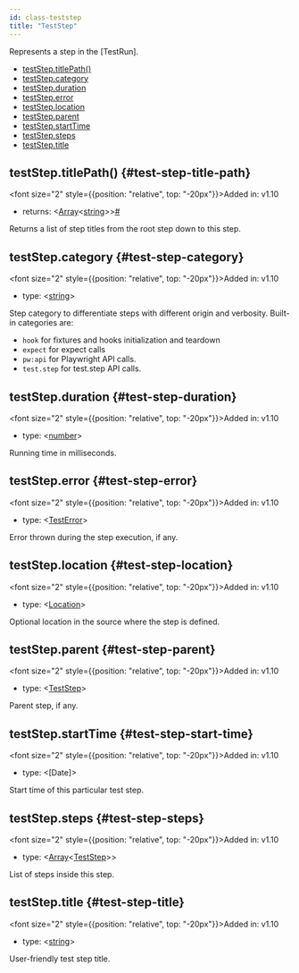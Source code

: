 ```yaml
---
id: class-teststep
title: "TestStep"
---
```


Represents a step in the [TestRun].


- [testStep.titlePath()](./api/class-teststep.mdx#test-step-title-path)
- [testStep.category](./api/class-teststep.mdx#test-step-category)
- [testStep.duration](./api/class-teststep.mdx#test-step-duration)
- [testStep.error](./api/class-teststep.mdx#test-step-error)
- [testStep.location](./api/class-teststep.mdx#test-step-location)
- [testStep.parent](./api/class-teststep.mdx#test-step-parent)
- [testStep.startTime](./api/class-teststep.mdx#test-step-start-time)
- [testStep.steps](./api/class-teststep.mdx#test-step-steps)
- [testStep.title](./api/class-teststep.mdx#test-step-title)

## testStep.titlePath() {#test-step-title-path}

<font size="2" style={{position: "relative", top: "-20px"}}>Added in: v1.10</font>

- returns:<a aria-hidden="true" tabindex="-1" class="list-anchor-link" id="test-step-title-path-return"/> &#60;[Array]<[string]>&#62;<a href="#test-step-title-path-return" class="list-anchor">#</a>

Returns a list of step titles from the root step down to this step.

## testStep.category {#test-step-category}

<font size="2" style={{position: "relative", top: "-20px"}}>Added in: v1.10</font>

- type: &#60;[string]&#62;

Step category to differentiate steps with different origin and verbosity. Built-in categories are:
* `hook` for fixtures and hooks initialization and teardown
* `expect` for expect calls
* `pw:api` for Playwright API calls.
* `test.step` for test.step API calls.

## testStep.duration {#test-step-duration}

<font size="2" style={{position: "relative", top: "-20px"}}>Added in: v1.10</font>

- type: &#60;[number]&#62;

Running time in milliseconds.

## testStep.error {#test-step-error}

<font size="2" style={{position: "relative", top: "-20px"}}>Added in: v1.10</font>

- type: &#60;[TestError]&#62;

Error thrown during the step execution, if any.

## testStep.location {#test-step-location}

<font size="2" style={{position: "relative", top: "-20px"}}>Added in: v1.10</font>

- type: &#60;[Location]&#62;

Optional location in the source where the step is defined.

## testStep.parent {#test-step-parent}

<font size="2" style={{position: "relative", top: "-20px"}}>Added in: v1.10</font>

- type: &#60;[TestStep]&#62;

Parent step, if any.

## testStep.startTime {#test-step-start-time}

<font size="2" style={{position: "relative", top: "-20px"}}>Added in: v1.10</font>

- type: &#60;[Date]&#62;

Start time of this particular test step.

## testStep.steps {#test-step-steps}

<font size="2" style={{position: "relative", top: "-20px"}}>Added in: v1.10</font>

- type: &#60;[Array]<[TestStep]>&#62;

List of steps inside this step.

## testStep.title {#test-step-title}

<font size="2" style={{position: "relative", top: "-20px"}}>Added in: v1.10</font>

- type: &#60;[string]&#62;

User-friendly test step title.

[Accessibility]: ./api/class-accessibility.mdx "Accessibility"
[Android]: ./api/class-android.mdx "Android"
[AndroidDevice]: ./api/class-androiddevice.mdx "AndroidDevice"
[AndroidInput]: ./api/class-androidinput.mdx "AndroidInput"
[AndroidSocket]: ./api/class-androidsocket.mdx "AndroidSocket"
[AndroidWebView]: ./api/class-androidwebview.mdx "AndroidWebView"
[APIRequest]: ./api/class-apirequest.mdx "APIRequest"
[APIRequestContext]: ./api/class-apirequestcontext.mdx "APIRequestContext"
[APIResponse]: ./api/class-apiresponse.mdx "APIResponse"
[APIResponseAssertions]: ./test-assertions.mdx "APIResponseAssertions"
[Browser]: ./api/class-browser.mdx "Browser"
[BrowserContext]: ./api/class-browsercontext.mdx "BrowserContext"
[BrowserServer]: ./api/class-browserserver.mdx "BrowserServer"
[BrowserType]: ./api/class-browsertype.mdx "BrowserType"
[CDPSession]: ./api/class-cdpsession.mdx "CDPSession"
[ConsoleMessage]: ./api/class-consolemessage.mdx "ConsoleMessage"
[Coverage]: ./api/class-coverage.mdx "Coverage"
[Dialog]: ./api/class-dialog.mdx "Dialog"
[Download]: ./api/class-download.mdx "Download"
[Electron]: ./api/class-electron.mdx "Electron"
[ElectronApplication]: ./api/class-electronapplication.mdx "ElectronApplication"
[ElementHandle]: ./api/class-elementhandle.mdx "ElementHandle"
[FileChooser]: ./api/class-filechooser.mdx "FileChooser"
[Frame]: ./api/class-frame.mdx "Frame"
[FrameLocator]: ./api/class-framelocator.mdx "FrameLocator"
[JSHandle]: ./api/class-jshandle.mdx "JSHandle"
[Keyboard]: ./api/class-keyboard.mdx "Keyboard"
[Locator]: ./api/class-locator.mdx "Locator"
[LocatorAssertions]: ./test-assertions.mdx "LocatorAssertions"
[Logger]: ./api/class-logger.mdx "Logger"
[Mouse]: ./api/class-mouse.mdx "Mouse"
[Page]: ./api/class-page.mdx "Page"
[PageAssertions]: ./test-assertions.mdx "PageAssertions"
[Playwright]: ./api/class-playwright.mdx "Playwright"
[PlaywrightAssertions]: ./test-assertions.mdx "PlaywrightAssertions"
[Request]: ./api/class-request.mdx "Request"
[Response]: ./api/class-response.mdx "Response"
[Route]: ./api/class-route.mdx "Route"
[ScreenshotAssertions]: ./test-assertions.mdx "ScreenshotAssertions"
[Selectors]: ./api/class-selectors.mdx "Selectors"
[TimeoutError]: ./api/class-timeouterror.mdx "TimeoutError"
[Touchscreen]: ./api/class-touchscreen.mdx "Touchscreen"
[Tracing]: ./api/class-tracing.mdx "Tracing"
[Video]: ./api/class-video.mdx "Video"
[WebSocket]: ./api/class-websocket.mdx "WebSocket"
[Worker]: ./api/class-worker.mdx "Worker"
[Fixtures]: ./api/class-fixtures.mdx "Fixtures"
[Test]: ./api/class-test.mdx "Test"
[TestConfig]: ./api/class-testconfig.mdx "TestConfig"
[TestError]: ./api/class-testerror.mdx "TestError"
[TestInfo]: ./api/class-testinfo.mdx "TestInfo"
[TestOptions]: ./api/class-testoptions.mdx "TestOptions"
[TestProject]: ./api/class-testproject.mdx "TestProject"
[WorkerInfo]: ./api/class-workerinfo.mdx "WorkerInfo"
[Location]: ./api/class-location.mdx "Location"
[Reporter]: ./api/class-reporter.mdx "Reporter"
[Suite]: ./api/class-suite.mdx "Suite"
[TestCase]: ./api/class-testcase.mdx "TestCase"
[TestResult]: ./api/class-testresult.mdx "TestResult"
[TestStep]: ./api/class-teststep.mdx "TestStep"
[Element]: https://developer.mozilla.org/en-US/docs/Web/API/element "Element"
[EvaluationArgument]: ./evaluating.mdx#evaluation-argument "EvaluationArgument"
[Promise]: https://developer.mozilla.org/en-US/docs/Web/JavaScript/Reference/Global_Objects/Promise "Promise"
[iterator]: https://developer.mozilla.org/en-US/docs/Web/JavaScript/Reference/Iteration_protocols "Iterator"
[origin]: https://developer.mozilla.org/en-US/docs/Glossary/Origin "Origin"
[selector]: https://developer.mozilla.org/en-US/docs/Web/CSS/CSS_Selectors "selector"
[Serializable]: https://developer.mozilla.org/en-US/docs/Web/JavaScript/Reference/Global_Objects/JSON/stringify#Description "Serializable"
[UIEvent.detail]: https://developer.mozilla.org/en-US/docs/Web/API/UIEvent/detail "UIEvent.detail"
[UnixTime]: https://en.wikipedia.org/wiki/Unix_time "Unix Time"
[xpath]: https://developer.mozilla.org/en-US/docs/Web/XPath "xpath"

[Array]: https://developer.mozilla.org/en-US/docs/Web/JavaScript/Reference/Global_Objects/Array "Array"
[boolean]: https://developer.mozilla.org/en-US/docs/Web/JavaScript/Data_structures#Boolean_type "Boolean"
[Buffer]: https://nodejs.org/api/buffer.html#buffer_class_buffer "Buffer"
[ChildProcess]: https://nodejs.org/api/child_process.html "ChildProcess"
[Error]: https://nodejs.org/api/errors.html#errors_class_error "Error"
[EventEmitter]: https://nodejs.org/api/events.html#events_class_eventemitter "EventEmitter"
[function]: https://developer.mozilla.org/en-US/docs/Web/JavaScript/Reference/Global_Objects/Function "Function"
[Map]: https://developer.mozilla.org/en-US/docs/Web/JavaScript/Reference/Global_Objects/Map "Map"
[null]: https://developer.mozilla.org/en-US/docs/Web/JavaScript/Reference/Global_Objects/null "null"
[number]: https://developer.mozilla.org/en-US/docs/Web/JavaScript/Data_structures#Number_type "Number"
[Object]: https://developer.mozilla.org/en-US/docs/Web/JavaScript/Reference/Global_Objects/Object "Object"
[Promise]: https://developer.mozilla.org/en-US/docs/Web/JavaScript/Reference/Global_Objects/Promise "Promise"
[Readable]: https://nodejs.org/api/stream.html#stream_class_stream_readable "Readable"
[RegExp]: https://developer.mozilla.org/en-US/docs/Web/JavaScript/Reference/Global_Objects/RegExp "RegExp"
[string]: https://developer.mozilla.org/en-US/docs/Web/JavaScript/Data_structures#String_type "string"
[void]: https://developer.mozilla.org/en-US/docs/Web/JavaScript/Reference/Global_Objects/undefined "void"
[URL]: https://nodejs.org/api/url.html "URL"

[all available image tags]: https://mcr.microsoft.com/v2/playwright/tags/list "all available image tags"
[Docker Hub]: https://hub.docker.com/_/microsoft-playwright "Docker Hub"
[Dockerfile.focal]: https://github.com/microsoft/playwright/blob/master/utils/docker/Dockerfile.focal "Dockerfile.focal"
